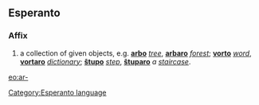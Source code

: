 ==Esperanto==
===Affix===
# a collection of given objects, e.g. '''[[arbo]]''' ''[[tree]]'', '''[[arbaro]]''' ''[[forest]]''; '''[[vorto]]''' ''[[word]]'', '''[[vortaro]]''' ''[[dictionary]]''; '''[[ŝtupo]]''' ''[[step]]'', '''[[ŝtuparo]]''' ''a [[staircase]]''.

[[eo:ar-]]
[[Category:Esperanto language]]